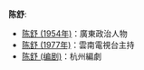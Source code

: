 '''陈舒''':

*[[陈舒_(1954年)|陈舒 (1954年)]]：廣東政治人物
*[[陈舒_(1977年)|陈舒 (1977年)]]：雲南電視台主持
* [[陈舒_(编剧)|陈舒 (编剧)]]：杭州編劇
{{disambig}}